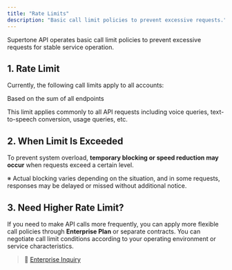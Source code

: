 ```yaml
---
title: "Rate Limits"
description: "Basic call limit policies to prevent excessive requests."
---
```


Supertone API operates basic call limit policies to prevent excessive requests for stable service operation.

## 1. Rate Limit

Currently, the following call limits apply to all accounts:

<Card title="20 requests per minute" icon="wifi">
  Based on the sum of all endpoints
</Card>

This limit applies commonly to all API requests including voice queries, text-to-speech conversion, usage queries, etc.

## 2.  When Limit Is Exceeded

To prevent system overload, **temporary blocking or speed reduction may occur** when requests exceed a certain level.

※ Actual blocking varies depending on the situation, and in some requests, responses may be delayed or missed without additional notice.

## 3. Need Higher Rate Limit?

If you need to make API calls more frequently, you can apply more flexible call policies through **Enterprise Plan** or separate contracts. You can negotiate call limit conditions according to your operating environment or service characteristics.

> 🏢 [Enterprise Inquiry](https://docs.google.com/forms/d/1YexQpjpK0ZEou12blTytkZLqvrV-Uv95GbhxoOQ54R8/edit)